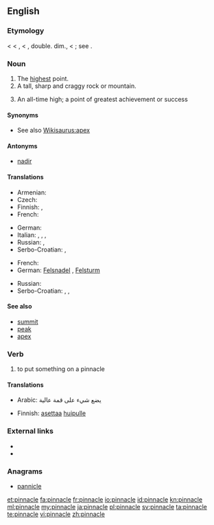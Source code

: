 ==English==

===Etymology===
< {{etyl|enm}} < {{etyl|fro}} {{term|pinacle}}, {{term|pinnacle|lang=fro}} < {{etyl|LL.}} {{term|pinnaculum||a peak, pinnacle}}, double. dim., < {{etyl|la}} {{term|pinna||a pinnacle}}; see {{term|pin}}.

===Noun===
{{en-noun}}

# The [[high]]est point.
# A tall, sharp and craggy rock or mountain.
# {{figuratively}} An all-time high; a point of greatest achievement or success

====Synonyms====
* See also [[Wikisaurus:apex]]

====Antonyms====
* [[nadir]]

====Translations====
{{trans-top|The highest point}}
* Armenian: {{t|hy|գագաթնակետ|tr=gagat’naket}}
* Czech: {{t|cs|vrchol}}
* Finnish: {{t+|fi|huippu}}, {{t-|fi|huippukohta}}
* French: {{t+|fr|cime}}
{{trans-mid}}
* German: {{t+|de|Gipfel|m}}
* Italian: {{t|it|pinnacolo|m}}, {{t|it|cima|f}}, {{t|it|picco|m}}, {{t|it|somma|f}}
* Russian: {{t|ru|пик|m}}, {{t|ru|высший|alt=высшая}} {{t|ru|точка|f}}
* Serbo-Croatian: {{t|sh|vrh|xs=Serbo-Croatian}},  {{t|sh|vrhunac|xs=Serbo-Croatian}}
{{trans-bottom}}

{{trans-top|A tall, sharp and craggy rock or mountain}}
* French: {{t+|fr|pic}}
* German: [[Felsnadel]] {{f}}, [[Felsturm]] {{m}}
{{trans-mid}}
* Russian: {{t|ru|остроконечный|alt=остроконечная}} {{t|ru|скала|f}}
* Serbo-Croatian: {{t|sh|šiljak|xs=Serbo-Croatian}},  {{t|sh|vrhunac|xs=Serbo-Croatian}},  {{t|sh|vrh|xs=Serbo-Croatian}}
{{trans-bottom}}

====See also====
* [[summit]]
* [[peak]]
* [[apex]]

===Verb===
{{en-verb|pinnacl|es}}

# to put something on a pinnacle

====Translations====
{{trans-top|to put something on a pinnacle}}
* Arabic: يضع شيء على قمة عالية
{{trans-mid}}
* Finnish: [[asettaa]] [[huippu|huipulle]]
{{trans-bottom}}

===External links===
* {{R:Webster 1913}}
* {{R:Century 1911}}

===Anagrams===
* [[pannicle#English|pannicle]]

[[et:pinnacle]]
[[fa:pinnacle]]
[[fr:pinnacle]]
[[io:pinnacle]]
[[id:pinnacle]]
[[kn:pinnacle]]
[[ml:pinnacle]]
[[my:pinnacle]]
[[ja:pinnacle]]
[[pl:pinnacle]]
[[sv:pinnacle]]
[[ta:pinnacle]]
[[te:pinnacle]]
[[vi:pinnacle]]
[[zh:pinnacle]]